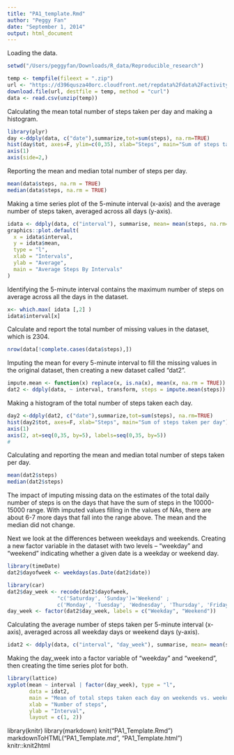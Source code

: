 ```yaml
---
title: "PA1_template.Rmd"
author: "Peggy Fan"
date: "September 1, 2014"
output: html_document
---
```


Loading the data.
```r
setwd("/Users/peggyfan/Downloads/R_data/Reproducible_research")

temp <- tempfile(fileext = ".zip")
url <- "https://d396qusza40orc.cloudfront.net/repdata%2Fdata%2Factivity.zip"
download.file(url, destfile = temp, method = "curl")
data <- read.csv(unzip(temp))
```
Calculating the mean total number of steps taken per day and making a histogram.
```r
library(plyr)
day <-ddply(data, c("date"),summarize,tot=sum(steps), na.rm=TRUE)
hist(day$tot, axes=F, ylim=c(0,35), xlab="Steps", main="Sum of steps taken per day")
axis(1)
axis(side=2,)
```

Reporting the mean and median total number of steps per day.
```r
mean(data$steps, na.rm = TRUE)
median(data$steps, na.rm = TRUE)

```

Making a time series plot of the 5-minute interval (x-axis) and the average number of steps taken, averaged across all days (y-axis).

```r
idata <- ddply(data, c("interval"), summarise, mean= mean(steps, na.rm=TRUE))
graphics::plot.default(
  x = idata$interval,
  y = idata$mean,
  type = "l",
  xlab = "Intervals",
  ylab = "Average",
  main = "Average Steps By Intervals"
)
````

Identifying the 5-minute interval contains the maximum number of steps on average across all the days in the dataset.
```r
x<- which.max( idata [,2] )
idata$interval[x]
```
Calculate and report the total number of missing values in the dataset, which is 2304.

```r
nrow(data[!complete.cases(data$steps),])
```
Imputing the mean for every 5-minute interval to fill the missing values in the original dataset, then creating a new dataset called "dat2".

```r
impute.mean <- function(x) replace(x, is.na(x), mean(x, na.rm = TRUE))
dat2 <- ddply(data, ~ interval, transform, steps = impute.mean(steps))
```
Making a histogram of the total number of steps taken each day.

```r
day2 <-ddply(dat2, c("date"),summarize,tot=sum(steps), na.rm=TRUE)
hist(day2$tot, axes=F, xlab="Steps", main="Sum of steps taken per day")
axis(1)
axis(2, at=seq(0,35, by=5), labels=seq(0,35, by=5))
# 
```

Calculating and reporting the mean and median total number of steps taken per day. 

```r
mean(dat2$steps)
median(dat2$steps)
```
The impact of imputing missing data on the estimates of the total daily number of steps is on the days that have the sum of steps in the 10000-15000 range. With imputed values filling in the values of NAs, there are about 6-7 more days that fall into the range above. The mean and the median did not change.

Next we look at the differences between weekdays and weekends.
Creating a new factor variable in the dataset with two levels – “weekday” and “weekend” indicating whether a given date is a weekday or weekend day.
```r
library(timeDate)
dat2$dayofweek <- weekdays(as.Date(dat2$date))

library(car)
dat2$day_week <- recode(dat2$dayofweek, 
                "c('Saturday', 'Sunday')='Weekend' ; 
                c('Monday', 'Tuesday', 'Wednesday', 'Thursday', 'Friday')='Weekday'")
day_week <- factor(dat2$day_week, labels = c("Weekday", "Weekend"))
```

Calculating the average number of steps taken per 5-minute interval (x-axis), averaged across all weekday days or weekend days (y-axis). 

```r
idat2 <- ddply(data, c("interval", "day_week"), summarise, mean= mean(steps, na.rm=TRUE))
```
Making the day_week into a factor variable of "weekday" and "weekend", then creating the time series plot for both.

```r
library(lattice)
xyplot(mean ~ interval | factor(day_week), type = "l",
       data = idat2,
       main = "Mean of total steps taken each day on weekends vs. weekdays",
       xlab = "Number of steps",
       ylab = "Interval",
       layout = c(1, 2))
```

library(knitr)
library(markdown)
knit("PA1_Template.Rmd")
markdownToHTML("PA1_Template.md", "PA1_Template.html")
knitr::knit2html

